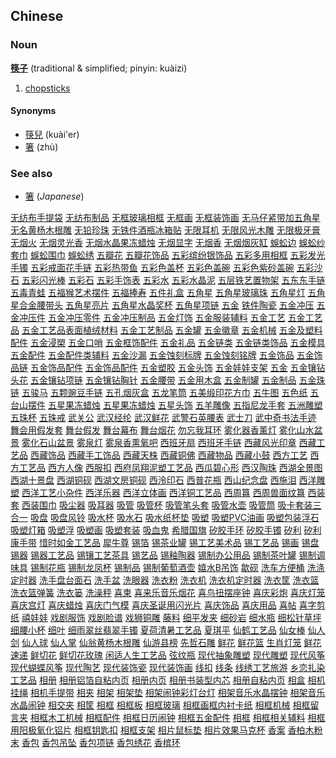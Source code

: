 ==Chinese==
===Noun===
'''[[筷]][[子]]''' (traditional & simplified; pinyin: kuàizi)

# [[chopstick]]s

====Synonyms====
*[[筷兒]] (kuài'er)
*[[箸]] (zhù)

===See also===
*[[箸]] (''Japanese'')
[http:/www.88558888.com/lipin040/001.htm 无纺布手提袋]
[http:/www.88558888.com/lipin040/002.htm 无纺布制品]
[http:/www.88558888.com/lipin040/003.htm 无框玻璃相框]
[http:/www.88558888.com/lipin040/004.htm 无框画]
[http:/www.88558888.com/lipin040/005.htm 无框装饰画]
[http:/www.88558888.com/lipin040/006.htm 无马仔紧带加五角星]
[http:/www.88558888.com/lipin040/007.htm 无名黄杨木根雕]
[http:/www.88558888.com/lipin040/008.htm 无铅珍珠]
[http:/www.88558888.com/lipin040/009.htm 无铁件酒瓶冰箱贴]
[http:/www.88558888.com/lipin040/010.htm 无限耳机]
[http:/www.88558888.com/lipin040/011.htm 无限风光木雕]
[http:/www.88558888.com/lipin040/012.htm 无限极牙膏]
[http:/www.88558888.com/lipin040/013.htm 无烟火]
[http:/www.88558888.com/lipin040/014.htm 无烟灵光香]
[http:/www.88558888.com/lipin040/015.htm 无烟水晶果冻蜡烛]
[http:/www.88558888.com/lipin040/016.htm 无烟显字]
[http:/www.88558888.com/lipin040/017.htm 无烟香]
[http:/www.88558888.com/lipin040/018.htm 无烟烟灰缸]
[http:/www.88558888.com/lipin040/019.htm 蜈蚣边]
[http:/www.88558888.com/lipin040/020.htm 蜈蚣纱套巾]
[http:/www.88558888.com/lipin040/021.htm 蜈蚣围巾]
[http:/www.88558888.com/lipin040/022.htm 蜈蚣绣]
[http:/www.88558888.com/lipin040/023.htm 五瓣花]
[http:/www.88558888.com/lipin040/024.htm 五瓣花饰品]
[http:/www.88558888.com/lipin040/025.htm 五彩缤纷银饰品]
[http:/www.88558888.com/lipin040/026.htm 五彩多用相框]
[http:/www.88558888.com/lipin040/027.htm 五彩发光手镯]
[http:/www.88558888.com/lipin040/028.htm 五彩戒面花手链]
[http:/www.88558888.com/lipin040/029.htm 五彩热带鱼]
[http:/www.88558888.com/lipin040/030.htm 五彩色盖杯]
[http:/www.88558888.com/lipin040/031.htm 五彩色盖碗]
[http:/www.88558888.com/lipin040/032.htm 五彩色紫砂盖碗]
[http:/www.88558888.com/lipin040/033.htm 五彩沙石]
[http:/www.88558888.com/lipin040/034.htm 五彩闪光棒]
[http:/www.88558888.com/lipin040/035.htm 五彩石]
[http:/www.88558888.com/lipin040/036.htm 五彩手饰表]
[http:/www.88558888.com/lipin040/037.htm 五彩水]
[http:/www.88558888.com/lipin040/038.htm 五彩水晶泥]
[http:/www.88558888.com/lipin040/039.htm 五层铁艺置物架]
[http:/www.88558888.com/lipin040/040.htm 五东东手链]
[http:/www.88558888.com/lipin040/041.htm 五毒青蛙]
[http:/www.88558888.com/lipin040/042.htm 五福猴艺术摆件]
[http:/www.88558888.com/lipin040/043.htm 五福捧寿]
[http:/www.88558888.com/lipin040/044.htm 五件礼盒]
[http:/www.88558888.com/lipin040/045.htm 五角星]
[http:/www.88558888.com/lipin040/046.htm 五角星玻璃珠]
[http:/www.88558888.com/lipin040/047.htm 五角星灯]
[http:/www.88558888.com/lipin040/048.htm 五角星合金腰带头]
[http:/www.88558888.com/lipin040/049.htm 五角星亮片]
[http:/www.88558888.com/lipin040/050.htm 五角星水晶奖杯]
[http:/www.88558888.com/lipin040/051.htm 五角星项链]
[http:/www.88558888.com/lipin040/052.htm 五金]
[http:/www.88558888.com/lipin040/053.htm 铁件陶瓷]
[http:/www.88558888.com/lipin040/054.htm 五金冲压]
[http:/www.88558888.com/lipin040/055.htm 五金冲压件]
[http:/www.88558888.com/lipin040/056.htm 五金冲压零件]
[http:/www.88558888.com/lipin040/057.htm 五金冲压制品]
[http:/www.88558888.com/lipin040/058.htm 五金灯饰]
[http:/www.88558888.com/lipin040/059.htm 五金服装辅料]
[http:/www.88558888.com/lipin040/060.htm 五金工艺]
[http:/www.88558888.com/lipin040/061.htm 五金工艺品]
[http:/www.88558888.com/lipin040/062.htm 五金工艺品表面植绒材料]
[http:/www.88558888.com/lipin040/063.htm 五金工艺制品]
[http:/www.88558888.com/lipin040/064.htm 五金罐]
[http:/www.88558888.com/lipin040/065.htm 五金徽章]
[http:/www.88558888.com/lipin040/066.htm 五金机械]
[http:/www.88558888.com/lipin040/067.htm 五金及塑料配件]
[http:/www.88558888.com/lipin040/068.htm 五金浸槊]
[http:/www.88558888.com/lipin040/069.htm 五金口哨]
[http:/www.88558888.com/lipin040/070.htm 五金框饰配件]
[http:/www.88558888.com/lipin040/071.htm 五金礼品]
[http:/www.88558888.com/lipin040/072.htm 五金链类]
[http:/www.88558888.com/lipin040/073.htm 五金链类饰品]
[http:/www.88558888.com/lipin040/074.htm 五金模具]
[http:/www.88558888.com/lipin040/075.htm 五金配件]
[http:/www.88558888.com/lipin040/076.htm 五金配件类辅料]
[http:/www.88558888.com/lipin040/077.htm 五金沙漏]
[http:/www.88558888.com/lipin040/078.htm 五金蚀刻标牌]
[http:/www.88558888.com/lipin040/079.htm 五金蚀刻铭牌]
[http:/www.88558888.com/lipin040/080.htm 五金饰品]
[http:/www.88558888.com/lipin040/081.htm 五金饰品链]
[http:/www.88558888.com/lipin040/082.htm 五金饰品配件]
[http:/www.88558888.com/lipin040/083.htm 五金饰品配件]
[http:/www.88558888.com/lipin040/084.htm 五金塑胶]
[http:/www.88558888.com/lipin040/085.htm 五金头饰]
[http:/www.88558888.com/lipin040/086.htm 五金娃娃支架]
[http:/www.88558888.com/lipin040/087.htm 五金]
[http:/www.88558888.com/lipin040/088.htm 五金镶钻头花]
[http:/www.88558888.com/lipin040/089.htm 五金镶钻项链]
[http:/www.88558888.com/lipin040/090.htm 五金镶钻胸针]
[http:/www.88558888.com/lipin040/091.htm 五金腰带]
[http:/www.88558888.com/lipin040/092.htm 五金用木盒]
[http:/www.88558888.com/lipin040/093.htm 五金制罐]
[http:/www.88558888.com/lipin040/094.htm 五金制品]
[http:/www.88558888.com/lipin040/095.htm 五金珠链]
[http:/www.88558888.com/lipin040/096.htm 五骏马]
[http:/www.88558888.com/lipin040/097.htm 五颗豌豆手链]
[http:/www.88558888.com/lipin040/098.htm 五孔烟灰盒]
[http:/www.88558888.com/lipin040/099.htm 五龙笔筒]
[http:/www.88558888.com/lipin040/100.htm 五美缎印花方巾]
[http:/www.88558888.com/lipin040/101.htm 五牛图]
[http:/www.88558888.com/lipin040/102.htm 五色纸]
[http:/www.88558888.com/lipin040/103.htm 五台山摆件]
[http:/www.88558888.com/lipin040/104.htm 五星果冻蜡烛]
[http:/www.88558888.com/lipin040/105.htm 五星果冻蜡烛]
[http:/www.88558888.com/lipin040/106.htm 五星头饰]
[http:/www.88558888.com/lipin040/107.htm 五羊雕像]
[http:/www.88558888.com/lipin040/108.htm 五指尼龙手套]
[http:/www.88558888.com/lipin040/109.htm 五洲雕塑]
[http:/www.88558888.com/lipin040/110.htm 五珠杯]
[http:/www.88558888.com/lipin040/111.htm 五珠戒]
[http:/www.88558888.com/lipin040/112.htm 武关公]
[http:/www.88558888.com/lipin040/113.htm 武汉经纶]
[http:/www.88558888.com/lipin040/114.htm 武汉鲜花]
[http:/www.88558888.com/lipin040/115.htm 武警石英腰表]
[http:/www.88558888.com/lipin040/116.htm 武士刀]
[http:/www.88558888.com/lipin040/117.htm 武中奇书法手迹]
[http:/www.88558888.com/lipin040/118.htm 舞会用假发套]
[http:/www.88558888.com/lipin040/119.htm 舞台假发]
[http:/www.88558888.com/lipin040/120.htm 舞台幕布]
[http:/www.88558888.com/lipin040/121.htm 舞台烟花]
[http:/www.88558888.com/lipin040/122.htm 勿忘我耳环]
[http:/www.88558888.com/lipin040/123.htm 雾化器香薰灯]
[http:/www.88558888.com/lipin040/124.htm 雾化山水盆景]
[http:/www.88558888.com/lipin040/125.htm 雾化石山盆景]
[http:/www.88558888.com/lipin040/126.htm 雾泉灯]
[http:/www.88558888.com/lipin040/127.htm 雾泉香熏氧吧]
[http:/www.88558888.com/lipin040/128.htm 西班牙扇]
[http:/www.88558888.com/lipin040/129.htm 西班牙手链]
[http:/www.88558888.com/lipin040/130.htm 西藏风光印章]
[http:/www.88558888.com/lipin040/131.htm 西藏工艺品]
[http:/www.88558888.com/lipin040/132.htm 西藏饰品]
[http:/www.88558888.com/lipin040/133.htm 西藏手工饰品]
[http:/www.88558888.com/lipin040/134.htm 西藏天株]
[http:/www.88558888.com/lipin040/135.htm 西藏铜佛]
[http:/www.88558888.com/lipin040/136.htm 西藏物品]
[http:/www.88558888.com/lipin040/137.htm 西藏小鼓]
[http:/www.88558888.com/lipin040/138.htm 西方工艺]
[http:/www.88558888.com/lipin040/139.htm 西方工艺品]
[http:/www.88558888.com/lipin040/140.htm 西方人像]
[http:/www.88558888.com/lipin040/141.htm 西服扣]
[http:/www.88558888.com/lipin040/142.htm 西府凤翔泥塑工艺品]
[http:/www.88558888.com/lipin040/143.htm 西瓜碧心形]
[http:/www.88558888.com/lipin040/144.htm 西汉陶珠]
[http:/www.88558888.com/lipin040/145.htm 西湖全景图]
[http:/www.88558888.com/lipin040/146.htm 西湖十景盘]
[http:/www.88558888.com/lipin040/147.htm 西湖铜砚]
[http:/www.88558888.com/lipin040/148.htm 西湖文房铜砚]
[http:/www.88558888.com/lipin040/149.htm 西泠印石]
[http:/www.88558888.com/lipin040/150.htm 西普花瓶]
[http:/www.88558888.com/lipin040/151.htm 西山纪念盘]
[http:/www.88558888.com/lipin040/152.htm 西施泪]
[http:/www.88558888.com/lipin040/153.htm 西洋雕塑]
[http:/www.88558888.com/lipin040/154.htm 西洋工艺小杂件]
[http:/www.88558888.com/lipin040/155.htm 西洋乐器]
[http:/www.88558888.com/lipin040/156.htm 西洋立体画]
[http:/www.88558888.com/lipin040/157.htm 西洋铜工艺品]
[http:/www.88558888.com/lipin040/158.htm 西周簋]
[http:/www.88558888.com/lipin040/159.htm 西周兽面纹簋]
[http:/www.88558888.com/lipin040/160.htm 西装套]
[http:/www.88558888.com/lipin040/161.htm 西装围巾]
[http:/www.88558888.com/lipin040/162.htm 吸尘器]
[http:/www.88558888.com/lipin040/163.htm 吸耳器]
[http:/www.88558888.com/lipin040/164.htm 吸管]
[http:/www.88558888.com/lipin040/165.htm 吸管杯]
[http:/www.88558888.com/lipin040/166.htm 吸管笔头套]
[http:/www.88558888.com/lipin040/167.htm 吸管水壶]
[http:/www.88558888.com/lipin040/168.htm 吸管筒]
[http:/www.88558888.com/lipin040/169.htm 吸卡套装三合一]
[http:/www.88558888.com/lipin040/170.htm 吸盘]
[http:/www.88558888.com/lipin040/171.htm 吸盘风铃]
[http:/www.88558888.com/lipin040/172.htm 吸水杯]
[http:/www.88558888.com/lipin040/173.htm 吸水石]
[http:/www.88558888.com/lipin040/174.htm 吸水纸杯垫]
[http:/www.88558888.com/lipin040/175.htm 吸塑]
[http:/www.88558888.com/lipin040/176.htm 吸塑PVC油画]
[http:/www.88558888.com/lipin040/177.htm 吸塑包装浮石]
[http:/www.88558888.com/lipin040/178.htm 吸塑灯箱]
[http:/www.88558888.com/lipin040/179.htm 吸塑浮]
[http:/www.88558888.com/lipin040/180.htm 吸塑画]
[http:/www.88558888.com/lipin040/181.htm 吸塑套装]
[http:/www.88558888.com/lipin040/182.htm 吸血鬼]
[http:/www.88558888.com/lipin040/183.htm 希腊国旗]
[http:/www.88558888.com/lipin040/184.htm 矽胶手环]
[http:/www.88558888.com/lipin040/185.htm 矽胶手镯]
[http:/www.88558888.com/lipin040/186.htm 矽利]
[http:/www.88558888.com/lipin040/187.htm 矽利康手带]
[http:/www.88558888.com/lipin040/188.htm 惜时如金工艺品]
[http:/www.88558888.com/lipin040/189.htm 犀牛尊]
[http:/www.88558888.com/lipin040/190.htm 锡箔]
[http:/www.88558888.com/lipin040/191.htm 锡茶业罐]
[http:/www.88558888.com/lipin040/192.htm 锡工艺美术品]
[http:/www.88558888.com/lipin040/193.htm 锡工艺品]
[http:/www.88558888.com/lipin040/194.htm 锡画]
[http:/www.88558888.com/lipin040/195.htm 锡盘]
[http:/www.88558888.com/lipin040/196.htm 锡器]
[http:/www.88558888.com/lipin040/197.htm 锡器工艺品]
[http:/www.88558888.com/lipin040/198.htm 锡镶工艺茶具]
[http:/www.88558888.com/lipin040/199.htm 锡艺品]
[http:/www.88558888.com/lipin040/200.htm 锡釉陶器]
[http:/www.88558888.com/lipin040/201.htm 锡制办公用品]
[http:/www.88558888.com/lipin040/202.htm 锡制茶叶罐]
[http:/www.88558888.com/lipin040/203.htm 锡制调味具]
[http:/www.88558888.com/lipin040/204.htm 锡制花瓶]
[http:/www.88558888.com/lipin040/205.htm 锡制龙凤杯]
[http:/www.88558888.com/lipin040/206.htm 锡制品]
[http:/www.88558888.com/lipin040/207.htm 锡制葡萄酒壶]
[http:/www.88558888.com/lipin040/208.htm 嬉水B吊饰]
[http:/www.88558888.com/lipin040/209.htm 歙砚]
[http:/www.88558888.com/lipin040/210.htm 洗车方便桶]
[http:/www.88558888.com/lipin040/211.htm 洗涤定时器]
[http:/www.88558888.com/lipin040/212.htm 洗手盘台面石]
[http:/www.88558888.com/lipin040/213.htm 洗手盆]
[http:/www.88558888.com/lipin040/214.htm 洗眼器]
[http:/www.88558888.com/lipin040/215.htm 洗衣粉]
[http:/www.88558888.com/lipin040/216.htm 洗衣机]
[http:/www.88558888.com/lipin040/217.htm 洗衣机定时器]
[http:/www.88558888.com/lipin040/218.htm 洗衣筐]
[http:/www.88558888.com/lipin040/219.htm 洗衣篮]
[http:/www.88558888.com/lipin040/220.htm 洗衣篮弹簧]
[http:/www.88558888.com/lipin040/221.htm 洗衣篓]
[http:/www.88558888.com/lipin040/222.htm 洗澡秤]
[http:/www.88558888.com/lipin040/223.htm 喜柬]
[http:/www.88558888.com/lipin040/224.htm 喜来乐音乐烟花]
[http:/www.88558888.com/lipin040/225.htm 喜鸟扭摆座钟]
[http:/www.88558888.com/lipin040/226.htm 喜庆彩炮]
[http:/www.88558888.com/lipin040/227.htm 喜庆灯笼]
[http:/www.88558888.com/lipin040/228.htm 喜庆宫灯]
[http:/www.88558888.com/lipin040/229.htm 喜庆蜡烛]
[http:/www.88558888.com/lipin040/230.htm 喜庆门气模]
[http:/www.88558888.com/lipin040/231.htm 喜庆圣诞用闪光片]
[http:/www.88558888.com/lipin040/232.htm 喜庆饰品]
[http:/www.88558888.com/lipin040/233.htm 喜庆用品]
[http:/www.88558888.com/lipin040/234.htm 喜帖]
[http:/www.88558888.com/lipin040/235.htm 喜字剪纸]
[http:/www.88558888.com/lipin040/236.htm 禧娃娃]
[http:/www.88558888.com/lipin040/237.htm 戏剧服饰]
[http:/www.88558888.com/lipin040/238.htm 戏剧脸谱]
[http:/www.88558888.com/lipin040/239.htm 戏狮铜雕]
[http:/www.88558888.com/lipin040/240.htm 藤料]
[http:/www.88558888.com/lipin040/241.htm 细平发夹]
[http:/www.88558888.com/lipin040/242.htm 细砂岩]
[http:/www.88558888.com/lipin040/243.htm 细水瓶]
[http:/www.88558888.com/lipin040/244.htm 细松针草坪]
[http:/www.88558888.com/lipin040/245.htm 细腰小杯]
[http:/www.88558888.com/lipin040/246.htm 细叶]
[http:/www.88558888.com/lipin040/247.htm 细雨翠丝翡翠手镯]
[http:/www.88558888.com/lipin040/248.htm 夏荷清暑工艺品]
[http:/www.88558888.com/lipin040/249.htm 夏琪平]
[http:/www.88558888.com/lipin040/250.htm 仙鹤工艺品]
[http:/www.88558888.com/lipin040/251.htm 仙女棒]
[http:/www.88558888.com/lipin040/252.htm 仙人剑]
[http:/www.88558888.com/lipin040/253.htm 仙人球]
[http:/www.88558888.com/lipin040/254.htm 仙人掌]
[http:/www.88558888.com/lipin040/255.htm 仙翁黄杨木根雕]
[http:/www.88558888.com/lipin040/256.htm 仙游县榜]
[http:/www.88558888.com/lipin040/257.htm 先哲石雕]
[http:/www.88558888.com/lipin040/258.htm 鲜花]
[http:/www.88558888.com/lipin040/259.htm 鲜花篮]
[http:/www.88558888.com/lipin040/260.htm 生肖灯笼]
[http:/www.88558888.com/lipin040/261.htm 鲜花速递]
[http:/www.88558888.com/lipin040/262.htm 鲜切花]
[http:/www.88558888.com/lipin040/263.htm 鲜切花玫瑰]
[http:/www.88558888.com/lipin040/264.htm 闲适人生工艺品]
[http:/www.88558888.com/lipin040/265.htm 弦纹瓶]
[http:/www.88558888.com/lipin040/266.htm 现代抽象雕塑]
[http:/www.88558888.com/lipin040/267.htm 现代雕塑]
[http:/www.88558888.com/lipin040/268.htm 现代风筝]
[http:/www.88558888.com/lipin040/269.htm 现代蝴蝶风筝]
[http:/www.88558888.com/lipin040/270.htm 现代陶艺]
[http:/www.88558888.com/lipin040/271.htm 现代装饰瓷]
[http:/www.88558888.com/lipin040/272.htm 现代装饰画]
[http:/www.88558888.com/lipin040/273.htm 线扣]
[http:/www.88558888.com/lipin040/274.htm 线条]
[http:/www.88558888.com/lipin040/275.htm 线绣工艺旅游]
[http:/www.88558888.com/lipin040/276.htm 乡恋扎染工艺品]
[http:/www.88558888.com/lipin040/277.htm 相册]
[http:/www.88558888.com/lipin040/278.htm 相册铝箔自粘内页]
[http:/www.88558888.com/lipin040/279.htm 相册内页]
[http:/www.88558888.com/lipin040/280.htm 相册书装型内芯]
[http:/www.88558888.com/lipin040/281.htm 相册自粘内页]
[http:/www.88558888.com/lipin040/282.htm 相盒]
[http:/www.88558888.com/lipin040/283.htm 相机挂绳]
[http:/www.88558888.com/lipin040/284.htm 相机手提带]
[http:/www.88558888.com/lipin040/285.htm 相夹]
[http:/www.88558888.com/lipin040/286.htm 相架]
[http:/www.88558888.com/lipin040/287.htm 相架垫]
[http:/www.88558888.com/lipin040/288.htm 相架闹钟彩灯台灯]
[http:/www.88558888.com/lipin040/289.htm 相架音乐水晶摆钟]
[http:/www.88558888.com/lipin040/290.htm 相架音乐水晶闹钟]
[http:/www.88558888.com/lipin040/291.htm 相交夹]
[http:/www.88558888.com/lipin040/292.htm 相筐]
[http:/www.88558888.com/lipin040/293.htm 相框]
[http:/www.88558888.com/lipin040/294.htm 相框板]
[http:/www.88558888.com/lipin040/295.htm 相框玻璃]
[http:/www.88558888.com/lipin040/296.htm 相框画框内衬卡纸]
[http:/www.88558888.com/lipin040/297.htm 相框机械]
[http:/www.88558888.com/lipin040/298.htm 相框留言夹]
[http:/www.88558888.com/lipin040/299.htm 相框木工机械]
[http:/www.88558888.com/lipin040/300.htm 相框配件]
[http:/www.88558888.com/lipin040/301.htm 相框日历闹钟]
[http:/www.88558888.com/lipin040/302.htm 相框五金配件]
[http:/www.88558888.com/lipin040/303.htm 相框]
[http:/www.88558888.com/lipin040/304.htm 相框相关辅料]
[http:/www.88558888.com/lipin040/305.htm 相框用阳极氧化铝片]
[http:/www.88558888.com/lipin040/306.htm 相框钥匙扣]
[http:/www.88558888.com/lipin040/307.htm 相框支架]
[http:/www.88558888.com/lipin040/308.htm 相片鼠标垫]
[http:/www.88558888.com/lipin040/309.htm 相片效果马克杯]
[http:/www.88558888.com/lipin040/310.htm 香案]
[http:/www.88558888.com/lipin040/311.htm 香柏木粉末]
[http:/www.88558888.com/lipin040/312.htm 香包]
[http:/www.88558888.com/lipin040/313.htm 香包吊坠]
[http:/www.88558888.com/lipin040/314.htm 香包项链]
[http:/www.88558888.com/lipin040/315.htm 香包绣花]
[http:/www.88558888.com/lipin040/316.htm 香槟环]